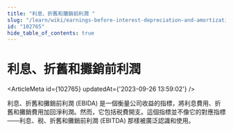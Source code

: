 ```yaml
---
title: "利息、折舊和攤銷前利潤 "
slug: "/learn/wiki/earnings-before-interest-depreciation-and-amortization--102765"
id: "102765"
hide_table_of_contents: true
---
```



# 利息、折舊和攤銷前利潤 

<ArticleMeta id={102765} updatedAt={'2023-09-26 13:59:02'} />
<div className='border-solid border-b border-t-0 my-4 border-[var(--ifm-color-gray-300)]' />

利息、折舊和攤銷前利潤 (EBIDA) 是一個衡量公司收益的指標，將利息費用、折舊和攤銷費用加回淨利潤。然而，它包括税費開支。這個指標並不像它的對應指標——利息、税、折舊和攤銷前利潤 (EBITDA) 那樣被廣泛認識和使用。
